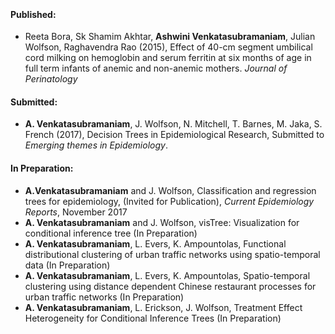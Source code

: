 <br />

#### <span style="color:dark blue">**Published**</span>:

- Reeta Bora, Sk Shamim Akhtar, **Ashwini Venkatasubramaniam**, Julian Wolfson, Raghavendra Rao (2015), Effect of 40-cm segment umbilical cord milking on hemoglobin and serum ferritin at six months of age in full term infants of anemic and non-anemic mothers. *Journal of Perinatology*

#### <span style="color:dark blue"> **Submitted**</span>:

- **A. Venkatasubramaniam**, J. Wolfson, N. Mitchell, T. Barnes, M. Jaka, S. French (2017), Decision Trees in Epidemiological Research, Submitted to *Emerging themes in Epidemiology*.

#### <span style="color:dark blue">**In Preparation**</span>:
- **A.Venkatasubramaniam** and J. Wolfson, Classification and regression trees for epidemiology, (Invited for Publication), *Current Epidemiology Reports*, November 2017
- **A. Venkatasubramaniam** and J. Wolfson, visTree: Visualization for conditional inference tree (In Preparation)
- **A. Venkatasubramaniam**, L. Evers, K. Ampountolas, Functional distributional clustering of urban traffic networks using spatio-temporal data (In Preparation)
- **A. Venkatasubramaniam**, L. Evers, K. Ampountolas, Spatio-temporal clustering using distance dependent Chinese restaurant processes for urban traffic networks (In Preparation)
- **A. Venkatasubramaniam**, L. Erickson, J. Wolfson, Treatment Effect Heterogeneity for Conditional Inference Trees (In Preparation) 
